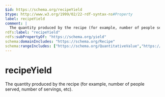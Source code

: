 ```yaml
---
$id: https://schema.org/recipeYield
$type: http://www.w3.org/1999/02/22-rdf-syntax-ns#Property
label: recipeYield
comment: |
  The quantity produced by the recipe (for example, number of people served, number of servings, etc).
rdfs:label: "recipeYield"
rdfs:subPropertyOf: "https://schema.org/yield"
schema:domainIncludes: "https://schema.org/Recipe"
schema:rangeIncludes: ["https://schema.org/QuantitativeValue","https://schema.org/Text"]
---
```


# recipeYield

The quantity produced by the recipe (for example, number of people served, number of servings, etc).

